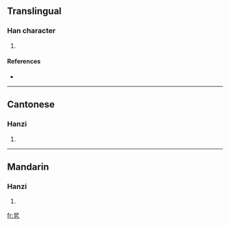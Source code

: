 {{also|旭}}
==Translingual==

===Han character===
{{Han char|rn=72|rad=日|as=02|sn=6|four=6041<sub>7</sub>|canj=日大弓 (AKN)}}

# {{defn|Han|sort=日02}}

====References====
* {{Han ref|kx=0490.041|hdz=21485.060|uh=65EF|ud=26095|bh=C9ED|bd=51693}}

----

==Cantonese==

===Hanzi===
{{yue-hanzi|jyut=|y=lo1}}

# {{defn|Cantonese}}

----

==Mandarin==

===Hanzi===
{{cmn-hanzi|pin=[[lá]] ([[la2]]), [[xù]] ([[xu4]])|wg=la<sup>2</sup>, hsü<sup>4</sup>}}

# {{defn|Mandarin}}

[[fr:旯]]